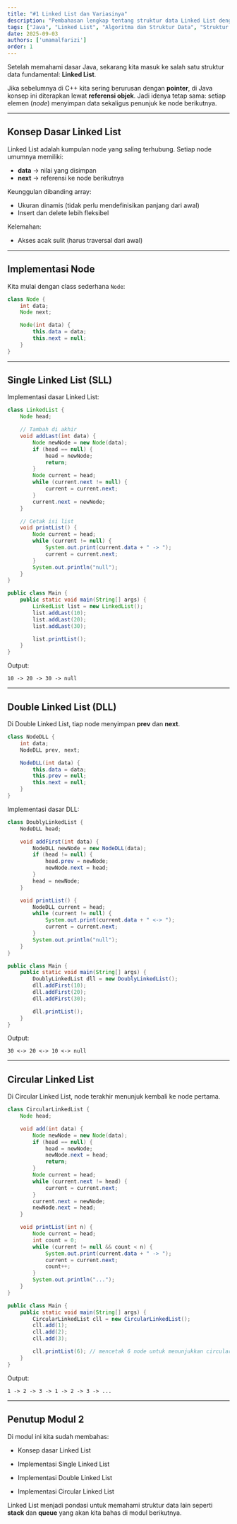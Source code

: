 ```yaml
---
title: "#1 Linked List dan Variasinya"
description: "Pembahasan lengkap tentang struktur data Linked List dengan Java. Mulai dari konsep node, implementasi Single Linked List, Double Linked List, hingga Circular Linked List."
tags: ["Java", "Linked List", "Algoritma dan Struktur Data", "Struktur Data"]
date: 2025-09-03
authors: ['umamalfarizi']
order: 1
---
```


Setelah memahami dasar Java, sekarang kita masuk ke salah satu struktur data fundamental: **Linked List**.

Jika sebelumnya di C++ kita sering berurusan dengan **pointer**, di Java konsep ini diterapkan lewat **referensi objek**. Jadi idenya tetap sama: setiap elemen (*node*) menyimpan data sekaligus penunjuk ke node berikutnya.

---

## Konsep Dasar Linked List
Linked List adalah kumpulan node yang saling terhubung. Setiap node umumnya memiliki:
- **data** → nilai yang disimpan
- **next** → referensi ke node berikutnya

Keunggulan dibanding array:
- Ukuran dinamis (tidak perlu mendefinisikan panjang dari awal)
- Insert dan delete lebih fleksibel

Kelemahan:
- Akses acak sulit (harus traversal dari awal)

---

## Implementasi Node
Kita mulai dengan class sederhana `Node`:

```java
class Node {
    int data;
    Node next;

    Node(int data) {
        this.data = data;
        this.next = null;
    }
}
````

---

## Single Linked List (SLL)

Implementasi dasar Linked List:

```java
class LinkedList {
    Node head;

    // Tambah di akhir
    void addLast(int data) {
        Node newNode = new Node(data);
        if (head == null) {
            head = newNode;
            return;
        }
        Node current = head;
        while (current.next != null) {
            current = current.next;
        }
        current.next = newNode;
    }

    // Cetak isi list
    void printList() {
        Node current = head;
        while (current != null) {
            System.out.print(current.data + " -> ");
            current = current.next;
        }
        System.out.println("null");
    }
}

public class Main {
    public static void main(String[] args) {
        LinkedList list = new LinkedList();
        list.addLast(10);
        list.addLast(20);
        list.addLast(30);

        list.printList();
    }
}
```

Output:

```
10 -> 20 -> 30 -> null
```

---

## Double Linked List (DLL)

Di Double Linked List, tiap node menyimpan **prev** dan **next**.

```java
class NodeDLL {
    int data;
    NodeDLL prev, next;

    NodeDLL(int data) {
        this.data = data;
        this.prev = null;
        this.next = null;
    }
}
```

Implementasi dasar DLL:

```java
class DoublyLinkedList {
    NodeDLL head;

    void addFirst(int data) {
        NodeDLL newNode = new NodeDLL(data);
        if (head != null) {
            head.prev = newNode;
            newNode.next = head;
        }
        head = newNode;
    }

    void printList() {
        NodeDLL current = head;
        while (current != null) {
            System.out.print(current.data + " <-> ");
            current = current.next;
        }
        System.out.println("null");
    }
}

public class Main {
    public static void main(String[] args) {
        DoublyLinkedList dll = new DoublyLinkedList();
        dll.addFirst(10);
        dll.addFirst(20);
        dll.addFirst(30);

        dll.printList();
    }
}
```

Output:

```
30 <-> 20 <-> 10 <-> null
```

---

## Circular Linked List

Di Circular Linked List, node terakhir menunjuk kembali ke node pertama.

```java
class CircularLinkedList {
    Node head;

    void add(int data) {
        Node newNode = new Node(data);
        if (head == null) {
            head = newNode;
            newNode.next = head;
            return;
        }
        Node current = head;
        while (current.next != head) {
            current = current.next;
        }
        current.next = newNode;
        newNode.next = head;
    }

    void printList(int n) {
        Node current = head;
        int count = 0;
        while (current != null && count < n) {
            System.out.print(current.data + " -> ");
            current = current.next;
            count++;
        }
        System.out.println("...");
    }
}

public class Main {
    public static void main(String[] args) {
        CircularLinkedList cll = new CircularLinkedList();
        cll.add(1);
        cll.add(2);
        cll.add(3);

        cll.printList(6); // mencetak 6 node untuk menunjukkan circular
    }
}
```

Output:

```
1 -> 2 -> 3 -> 1 -> 2 -> 3 -> ...
```

---

## Penutup Modul 2

Di modul ini kita sudah membahas:

- Konsep dasar Linked List

- Implementasi Single Linked List

- Implementasi Double Linked List

- Implementasi Circular Linked List


Linked List menjadi pondasi untuk memahami struktur data lain seperti **stack** dan **queue** yang akan kita bahas di modul berikutnya.
